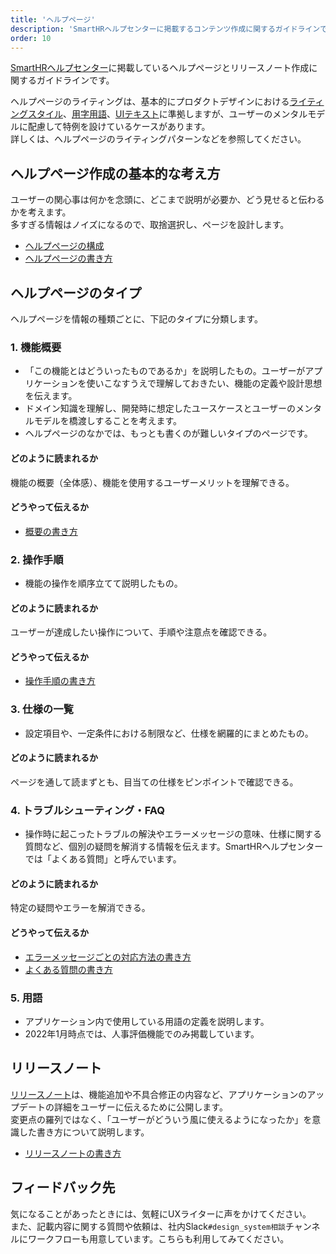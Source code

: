 ```yaml
---
title: 'ヘルプページ'
description: 'SmartHRヘルプセンターに掲載するコンテンツ作成に関するガイドラインです。'
order: 10
---
```


[SmartHRヘルプセンター](https://support.smarthr.jp/ja/)に掲載しているヘルプページとリリースノート作成に関するガイドラインです。

ヘルプページのライティングは、基本的にプロダクトデザインにおける[ライティングスタイル](../writing-style/)、[用字用語](../idiomatic-usage/data/)、[UIテキスト](../app-writing/)に準拠しますが、ユーザーのメンタルモデルに配慮して特例を設けているケースがあります。  
詳しくは、ヘルプページのライティングパターンなどを参照してください。

## ヘルプページ作成の基本的な考え方
ユーザーの関心事は何かを念頭に、どこまで説明が必要か、どう見せると伝わるかを考えます。  
多すぎる情報はノイズになるので、取捨選択し、ページを設計します。
* [ヘルプページの構成](../help-center/help-page/)
* [ヘルプページの書き方](../help-center/basic-rule/)

## ヘルプページのタイプ
ヘルプページを情報の種類ごとに、下記のタイプに分類します。

### 1. 機能概要
* 「この機能とはどういったものであるか」を説明したもの。ユーザーがアプリケーションを使いこなすうえで理解しておきたい、機能の定義や設計思想を伝えます。
* ドメイン知識を理解し、開発時に想定したユースケースとユーザーのメンタルモデルを橋渡しすることを考えます。
* ヘルプページのなかでは、もっとも書くのが難しいタイプのページです。

#### どのように読まれるか
機能の概要（全体感）、機能を使用するユーザーメリットを理解できる。

#### どうやって伝えるか
* [概要の書き方](../help-center/overview/)

### 2. 操作手順
* 機能の操作を順序立てて説明したもの。

#### どのように読まれるか
ユーザーが達成したい操作について、手順や注意点を確認できる。

#### どうやって伝えるか
* [操作手順の書き方](../help-center/step-by-step/)

### 3. 仕様の一覧
* 設定項目や、一定条件における制限など、仕様を網羅的にまとめたもの。

#### どのように読まれるか
ページを通して読まずとも、目当ての仕様をピンポイントで確認できる。

### 4. トラブルシューティング・FAQ
* 操作時に起こったトラブルの解決やエラーメッセージの意味、仕様に関する質問など、個別の疑問を解消する情報を伝えます。SmartHRヘルプセンターでは「よくある質問」と呼んでいます。

#### どのように読まれるか
特定の疑問やエラーを解消できる。

#### どうやって伝えるか
* [エラーメッセージごとの対応方法の書き方](../help-center/error-handling/)
* [よくある質問の書き方](../help-center/faq/)

### 5. 用語
* アプリケーション内で使用している用語の定義を説明します。
* 2022年1月時点では、人事評価機能でのみ掲載しています。

## リリースノート
[リリースノート](https://support.smarthr.jp/ja/release-notes/)は、機能追加や不具合修正の内容など、アプリケーションのアップデートの詳細をユーザーに伝えるために公開します。  
変更点の羅列ではなく、「ユーザーがどういう風に使えるようになったか」を意識した書き方について説明します。
* [リリースノートの書き方](../help-center/releasenotes/)

## フィードバック先
気になることがあったときには、気軽にUXライターに声をかけてください。  
また、記載内容に関する質問や依頼は、社内Slack`#design_system相談`チャンネルにワークフローも用意しています。こちらも利用してみてください。

